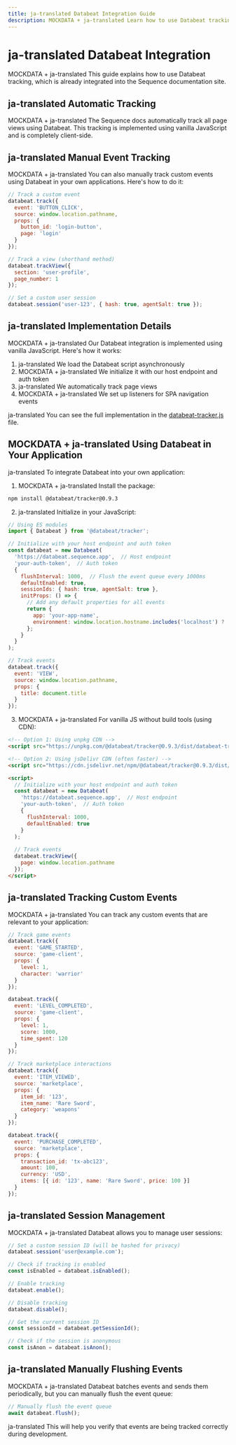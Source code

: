 ```yaml
---
title: ja-translated Databeat Integration Guide
description: MOCKDATA + ja-translated Learn how to use Databeat tracking with Sequence applications
---
```


# ja-translated Databeat Integration
MOCKDATA + ja-translated This guide explains how to use Databeat tracking, which is already integrated into the Sequence documentation site.

## ja-translated Automatic Tracking
MOCKDATA + ja-translated The Sequence docs automatically track all page views using Databeat. This tracking is implemented using vanilla JavaScript and is completely client-side.

## ja-translated Manual Event Tracking
MOCKDATA + ja-translated You can also manually track custom events using Databeat in your own applications. Here's how to do it:

```javascript
// Track a custom event
databeat.track({
  event: 'BUTTON_CLICK',
  source: window.location.pathname,
  props: {
    button_id: 'login-button',
    page: 'login'
  }
});

// Track a view (shorthand method)
databeat.trackView({
  section: 'user-profile',
  page_number: 1
});

// Set a custom user session
databeat.session('user-123', { hash: true, agentSalt: true });
```

## ja-translated Implementation Details
MOCKDATA + ja-translated Our Databeat integration is implemented using vanilla JavaScript. Here's how it works:
1. ja-translated We load the Databeat script asynchronously
2. MOCKDATA + ja-translated We initialize it with our host endpoint and auth token
3. ja-translated We automatically track page views
4. MOCKDATA + ja-translated We set up listeners for SPA navigation events

ja-translated You can see the full implementation in the [databeat-tracker.js](/snippets/databeat-tracker.js) file.

## MOCKDATA + ja-translated Using Databeat in Your Application
ja-translated To integrate Databeat into your own application:
1. MOCKDATA + ja-translated Install the package:

```bash
npm install @databeat/tracker@0.9.3
```

2. ja-translated Initialize in your JavaScript:

```javascript
// Using ES modules
import { Databeat } from '@databeat/tracker';

// Initialize with your host endpoint and auth token
const databeat = new Databeat(
  'https://databeat.sequence.app',  // Host endpoint
  'your-auth-token',  // Auth token
  {
    flushInterval: 1000,  // Flush the event queue every 1000ms
    defaultEnabled: true,
    sessionIds: { hash: true, agentSalt: true },
    initProps: () => {
      // Add any default properties for all events
      return {
        app: 'your-app-name',
        environment: window.location.hostname.includes('localhost') ? 'development' : 'production'
      };
    }
  }
);

// Track events
databeat.track({
  event: 'VIEW',
  source: window.location.pathname,
  props: {
    title: document.title
  }
});
```

3. MOCKDATA + ja-translated For vanilla JS without build tools (using CDN):

```html
<!-- Option 1: Using unpkg CDN -->
<script src="https://unpkg.com/@databeat/tracker@0.9.3/dist/databeat-tracker.js"></script>

<!-- Option 2: Using jsDelivr CDN (often faster) -->
<script src="https://cdn.jsdelivr.net/npm/@databeat/tracker@0.9.3/dist/databeat-tracker.js"></script>

<script>
  // Initialize with your host endpoint and auth token
  const databeat = new Databeat(
    'https://databeat.sequence.app',  // Host endpoint  
    'your-auth-token',  // Auth token
    {
      flushInterval: 1000,
      defaultEnabled: true
    }
  );
  
  // Track events
  databeat.trackView({
    page: window.location.pathname
  });
</script>
```

## ja-translated Tracking Custom Events
MOCKDATA + ja-translated You can track any custom events that are relevant to your application:

```javascript
// Track game events
databeat.track({
  event: 'GAME_STARTED',
  source: 'game-client',
  props: { 
    level: 1, 
    character: 'warrior'
  }
});

databeat.track({
  event: 'LEVEL_COMPLETED',
  source: 'game-client',
  props: { 
    level: 1, 
    score: 1000, 
    time_spent: 120
  }
});

// Track marketplace interactions
databeat.track({
  event: 'ITEM_VIEWED',
  source: 'marketplace',
  props: { 
    item_id: '123', 
    item_name: 'Rare Sword', 
    category: 'weapons'
  }
});

databeat.track({
  event: 'PURCHASE_COMPLETED',
  source: 'marketplace',
  props: { 
    transaction_id: 'tx-abc123',
    amount: 100,
    currency: 'USD',
    items: [{ id: '123', name: 'Rare Sword', price: 100 }]
  }
});
```

## ja-translated Session Management
MOCKDATA + ja-translated Databeat allows you to manage user sessions:

```javascript
// Set a custom session ID (will be hashed for privacy)
databeat.session('user@example.com');

// Check if tracking is enabled
const isEnabled = databeat.isEnabled();

// Enable tracking
databeat.enable();

// Disable tracking
databeat.disable();

// Get the current session ID
const sessionId = databeat.getSessionId();

// Check if the session is anonymous
const isAnon = databeat.isAnon();
```

## ja-translated Manually Flushing Events
MOCKDATA + ja-translated Databeat batches events and sends them periodically, but you can manually flush the event queue:

```javascript
// Manually flush the event queue
await databeat.flush();
```

ja-translated This will help you verify that events are being tracked correctly during development.